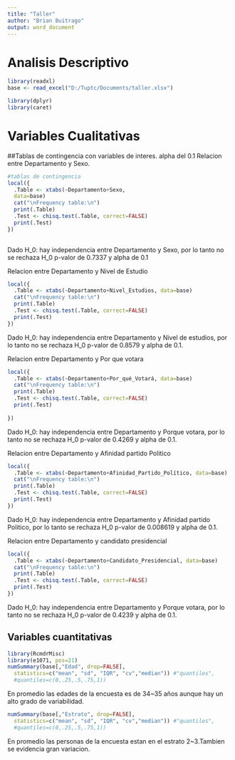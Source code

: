 ---
title: "Taller"
author: "Brian Buitrago"
output: word_document
---

# Analisis Descriptivo


```{r}
library(readxl)
base <- read_excel("D:/Tuptc/Documents/taller.xlsx")
```


```{r}
library(dplyr)
library(caret)
```
# Variables Cualitativas 
##Tablas de contingencia con variables de interes.
alpha del 0.1
Relacion entre Departamento y Sexo.
```{r}
#tablas de contingencia 
local({
  .Table <- xtabs(~Departamento+Sexo, 
  data=base)
  cat("\nFrequency table:\n")
  print(.Table)
  .Test <- chisq.test(.Table, correct=FALSE)
  print(.Test)
})
  
```
Dado H_0: hay independencia entre Departamento y Sexo, por lo tanto no se rechaza H_0 p-valor de 0.7337 y alpha de 0.1

Relacion entre Departamento y Nivel de Estudio
```{r}
local({
  .Table <- xtabs(~Departamento+Nivel_Estudios, data=base)
  cat("\nFrequency table:\n")
  print(.Table)
  .Test <- chisq.test(.Table, correct=FALSE)
  print(.Test)
})
```
Dado H_0: hay independencia entre Departamento y Nivel de estudios, por lo tanto no se rechaza H_0 p-valor de 0.8579 y alpha de 0.1.

Relacion entre Departamento y Por que votara
```{r}
local({
  .Table <- xtabs(~Departamento+Por_qué_Votará, data=base)
  cat("\nFrequency table:\n")
  print(.Table)
  .Test <- chisq.test(.Table, correct=FALSE)
  print(.Test)
  
})
```
Dado H_0: hay independencia entre Departamento y Porque votara, por lo tanto no se rechaza H_0 p-valor de 0.4269 y alpha de 0.1.


Relacion entre Departamento y Afinidad partido Politico

```{r}
local({
  .Table <- xtabs(~Departamento+Afinidad_Partido_Político, data=base)
  cat("\nFrequency table:\n")
  print(.Table)
  .Test <- chisq.test(.Table, correct=FALSE)
  print(.Test)
})
```
Dado H_0: hay independencia entre Departamento y Afinidad partido Politico, por lo tanto se rechaza H_0 p-valor de 0.008619 y alpha de 0.1.

Relacion entre Departamento y candidato presidencial
```{r}
local({
  .Table <- xtabs(~Departamento+Candidato_Presidencial, data=base)
  cat("\nFrequency table:\n")
  print(.Table)
  .Test <- chisq.test(.Table, correct=FALSE)
  print(.Test)
})
```

Dado H_0: hay independencia entre Departamento y Porque votara, por lo tanto no se rechaza H_0 p-valor de 0.4239 y alpha de 0.1.



## Variables cuantitativas

```{r}
library(RcmdrMisc)
library(e1071, pos=21)
numSummary(base[,"Edad", drop=FALSE], 
  statistics=c("mean", "sd", "IQR", "cv","median")) #"quantiles", 
  #quantiles=c(0,.25,.5,.75,1))
```
En promedio las edades de la encuesta es de 34~35 años aunque hay un alto grado
de variabilidad.



```{r}

numSummary(base[,"Estrato", drop=FALSE], 
  statistics=c("mean", "sd", "IQR", "cv","median")) #"quantiles", 
  #quantiles=c(0,.25,.5,.75,1))
```

En promedio las personas de la encuesta estan en el estrato 2~3.Tambien se 
evidencia gran variacion. 






